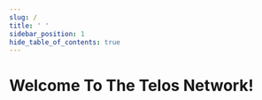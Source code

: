 ---
slug: /
title: ' '
sidebar_position: 1
hide_table_of_contents: true
---


<div class="title-cards-center">

<div class='home-page-heading'>

<h1 style={{fontSize: '3.5rem'}}>Welcome To The Telos Network!</h1>

</div>

<TitleCard 
    colorClass='docs-card'
    title='Developer Documentation'
    descriptionText='All you need to know to build on Telos and harness its power!'
    linkURL='/overview/what-is-telos/introduction'
/>  

<TitleCard 
    colorClass='users-card'
    title='User Guides'
    descriptionText='Follow along to explore the Telos ecosystem and learn how to navigate through it!'
    linkURL='users/getting-started/'
/>

</div>